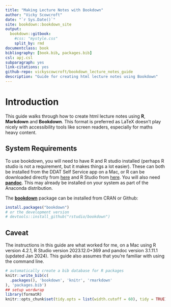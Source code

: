 ```yaml
--- 
title: "Making Lecture Notes with Bookdown"
author: "Vicky Scowcroft"
date: "`r Sys.Date()`"
site: bookdown::bookdown_site
output: 
  bookdown::gitbook:
    #css: "mystyle.css"
    split_by: rmd
documentclass: book
bibliography: [book.bib, packages.bib]
csl: apj.csl
subparagraph: yes
link-citations: yes
github-repo: vickyscowcroft/bookdown_lecture_notes_guide
description: "Guide for creating html lecture notes using Bookdown"
---
```




# Introduction {-}

This guide walks through how to create html lecture notes using **R**, **Markdown** and **Bookdown**. This format is preferred as LaTeX doesn't play nicely with accessibility tools like screen readers, especially for maths heavy content. 

## System Requirements {-}

To use bookdown, you will need to have R and R studio installed (perhaps R studio is not a requirement, but it makes things a lot easier). These can both be installed from the DDAT Self Service app on a Mac, or R can be downloaded directly from [here](https://cran.r-project.org/) and R Studio from [here](https://rstudio.com/products/rstudio/download/). You will also need [**pandoc**](https://pandoc.org/index.html). This may already be installed on your system as part of the Anaconda distribution.

The [**bookdown**](https://bookdown.org/yihui/bookdown/) package can be installed from CRAN or Github:

```r
install.packages("bookdown")
# or the development version
# devtools::install_github("rstudio/bookdown")
```


## Caveat {-}

The instructions in this guide are what worked for me, on a Mac using R version 4.2.1, R Studio version 2023.12.0+369 and pandoc version  3.1.11.1 (updated Jan 2024). This guide also assumes that you're familiar with using the command line.

```r
# automatically create a bib database for R packages
knitr::write_bib(c(
  .packages(), 'bookdown', 'knitr', 'rmarkdown'
), 'packages.bib')
## setup wordwrap
library(formatR)
knitr::opts_chunk$set(tidy.opts = list(width.cutoff = 60), tidy = TRUE)
```


